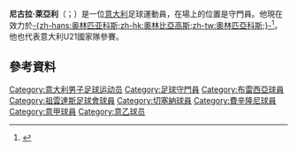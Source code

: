 '''尼古拉·萊亞利'''（{{lang-it|Nicola Leali}}；{{bd|1993年|2月17日}}）是一位[[意大利|意大利]]足球運動員，在場上的位置是守門員。他現在效力於[[奥林匹亚科斯足球俱乐部|-{zh-hans:奥林匹亚科斯;zh-hk:奧林比亞高斯;zh-tw:奧林匹亞科斯;}-]]<ref>{{Cite web |url=http://www.tuttomercatoweb.com/serie-a/ufficiale-cesena-arriva-in-prestito-leali-dalla-juventus-571841 |title=存档副本 |accessdate=2015-05-18 |archive-date=2015-07-10 |archive-url=https://web.archive.org/web/20150710020954/http://www.tuttomercatoweb.com/serie-a/ufficiale-cesena-arriva-in-prestito-leali-dalla-juventus-571841 |dead-url=no }}</ref>。他也代表意大利U21國家隊參賽。

== 參考資料 ==
{{reflist}}

{{DEFAULTSORT:Leali, Nicola}}
[[Category:意大利男子足球运动员|Category:意大利男子足球运动员]]
[[Category:足球守門員|Category:足球守門員]]
[[Category:布雷西亞球員|Category:布雷西亞球員]]
[[Category:祖雲達斯足球會球員|Category:祖雲達斯足球會球員]]
[[Category:切塞納球員|Category:切塞納球員]]
[[Category:費辛隆尼球員|Category:費辛隆尼球員]]
[[Category:意甲球員|Category:意甲球員]]
[[Category:意乙球员|Category:意乙球员]]
{{italy-bio-stub}}